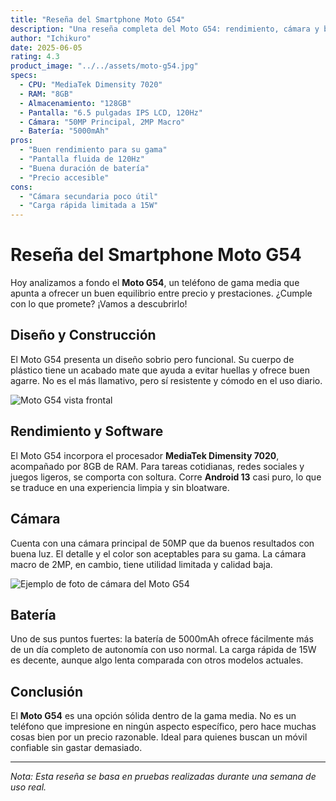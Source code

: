 ```yaml
---
title: "Reseña del Smartphone Moto G54"
description: "Una reseña completa del Moto G54: rendimiento, cámara y batería."
author: "Ichikuro"
date: 2025-06-05
rating: 4.3
product_image: "../../assets/moto-g54.jpg"
specs:
  - CPU: "MediaTek Dimensity 7020"
  - RAM: "8GB"
  - Almacenamiento: "128GB"
  - Pantalla: "6.5 pulgadas IPS LCD, 120Hz"
  - Cámara: "50MP Principal, 2MP Macro"
  - Batería: "5000mAh"
pros:
  - "Buen rendimiento para su gama"
  - "Pantalla fluida de 120Hz"
  - "Buena duración de batería"
  - "Precio accesible"
cons:
  - "Cámara secundaria poco útil"
  - "Carga rápida limitada a 15W"
---
```






# Reseña del Smartphone Moto G54

Hoy analizamos a fondo el **Moto G54**, un teléfono de gama media que apunta a ofrecer un buen equilibrio entre precio y prestaciones. ¿Cumple con lo que promete? ¡Vamos a descubrirlo!

## Diseño y Construcción

El Moto G54 presenta un diseño sobrio pero funcional. Su cuerpo de plástico tiene un acabado mate que ayuda a evitar huellas y ofrece buen agarre. No es el más llamativo, pero sí resistente y cómodo en el uso diario.

<Image
  src={MotoFront}
  alt="Moto G54 vista frontal"
  width={400}
  height={600}
  quality={80}
  format="webp"
  loading="lazy"
/>

## Rendimiento y Software

El Moto G54 incorpora el procesador **MediaTek Dimensity 7020**, acompañado por 8GB de RAM. Para tareas cotidianas, redes sociales y juegos ligeros, se comporta con soltura. Corre **Android 13** casi puro, lo que se traduce en una experiencia limpia y sin bloatware.

## Cámara

Cuenta con una cámara principal de 50MP que da buenos resultados con buena luz. El detalle y el color son aceptables para su gama. La cámara macro de 2MP, en cambio, tiene utilidad limitada y calidad baja.

<Image
  src={MotoCamera}
  alt="Ejemplo de foto de cámara del Moto G54"
  width={600}
  height={400}
  quality={85}
  format="webp"
  loading="lazy"
/>

## Batería

Uno de sus puntos fuertes: la batería de 5000mAh ofrece fácilmente más de un día completo de autonomía con uso normal. La carga rápida de 15W es decente, aunque algo lenta comparada con otros modelos actuales.

<SpecsTable specs={frontmatter.specs} />
<ProsConsList type="pros" items={frontmatter.pros} />
<ProsConsList type="cons" items={frontmatter.cons} />

## Conclusión

El **Moto G54** es una opción sólida dentro de la gama media. No es un teléfono que impresione en ningún aspecto específico, pero hace muchas cosas bien por un precio razonable. Ideal para quienes buscan un móvil confiable sin gastar demasiado.

---

*Nota: Esta reseña se basa en pruebas realizadas durante una semana de uso real.*
